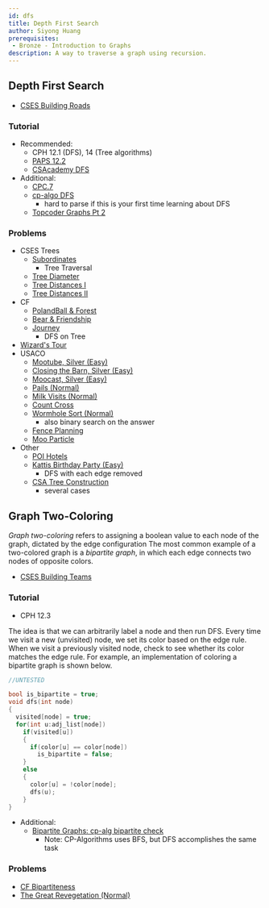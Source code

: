 ```yaml
---
id: dfs
title: Depth First Search
author: Siyong Huang
prerequisites: 
 - Bronze - Introduction to Graphs
description: A way to traverse a graph using recursion.
---
```


## Depth First Search

 - [CSES Building Roads](https://cses.fi/problemset/task/1666)

### Tutorial

 - Recommended:
   - CPH 12.1 (DFS), 14 (Tree algorithms)
   - [PAPS 12.2](https://www.csc.kth.se/~jsannemo/slask/main.pdf)
   - [CSAcademy DFS](https://csacademy.com/lesson/depth_first_search/)
 - Additional:
   - [CPC.7](https://github.com/SuprDewd/T-414-AFLV/tree/master/07_graphs_1)
   - [cp-algo DFS](https://cp-algorithms.com/graph/depth-first-search.html)
     - hard to parse if this is your first time learning about DFS
   - [Topcoder Graphs Pt 2](https://www.topcoder.com/community/data-science/data-science-tutorials/introduction-to-graphs-and-their-data-structures-section-2/)

### Problems

 - CSES Trees
   - [Subordinates](https://cses.fi/problemset/task/1674)
     - Tree Traversal
   - [Tree Diameter](https://cses.fi/problemset/task/1131)
   - [Tree Distances I](https://cses.fi/problemset/task/1132)
   - [Tree Distances II](https://cses.fi/problemset/task/1133)
 - CF
   - [PolandBall & Forest](http://codeforces.com/problemset/problem/755/C) [](56)
   - [Bear & Friendship](http://codeforces.com/problemset/problem/771/A)
   - [Journey](http://codeforces.com/contest/839/problem/C) [](54)
     - DFS on Tree
  - [Wizard's Tour](http://codeforces.com/contest/860/problem/D) [](59)
 - USACO
   - [Mootube, Silver (Easy)](http://usaco.org/index.php?page=viewproblem2&cpid=788)
   - [Closing the Barn, Silver (Easy)](http://usaco.org/index.php?page=viewproblem2&cpid=644)
   - [Moocast, Silver (Easy)](http://usaco.org/index.php?page=viewproblem2&cpid=668)
   - [Pails (Normal)](http://usaco.org/index.php?page=viewproblem2&cpid=620)
   - [Milk Visits (Normal)](http://www.usaco.org/index.php?page=viewproblem2&cpid=968)
   - [Count Cross](http://usaco.org/index.php?page=viewproblem2&cpid=716)
   - [Wormhole Sort (Normal)](http://www.usaco.org/index.php?page=viewproblem2&cpid=992)
     - also binary search on the answer
   - [Fence Planning](http://usaco.org/index.php?page=viewproblem2&cpid=944)
   - [Moo Particle](http://www.usaco.org/index.php?page=viewproblem2&cpid=1040)
 - Other
   - [POI Hotels](https://szkopul.edu.pl/problemset/problem/gDw3iFkeVm7ZA3j_16-XR7jI/site/?key=statement) [](61)
   - [Kattis Birthday Party (Easy)](https://open.kattis.com/problems/birthday)
     - DFS with each edge removed
   - [CSA Tree Construction](https://csacademy.com/contest/archive/task/tree-construct)
     - several cases

## Graph Two-Coloring

*Graph two-coloring* refers to assigning a boolean value to each node of the graph, dictated by the edge configuration
The most common example of a two-colored graph is a *bipartite graph*, in which each edge connects two nodes of opposite colors.

 - [CSES Building Teams](https://cses.fi/problemset/task/1668)

### Tutorial

 - CPH 12.3
 
The idea is that we can arbitrarily label a node and then run DFS. Every time we visit a new (unvisited) node, we set its color based on the edge rule. When we visit a previously visited node, check to see whether its color matches the edge rule. For example, an implementation of coloring a bipartite graph is shown below.

```cpp
//UNTESTED

bool is_bipartite = true;
void dfs(int node)
{
  visited[node] = true;
  for(int u:adj_list[node])
    if(visited[u])
    {
      if(color[u] == color[node])
        is_bipartite = false;
    }
    else
    {
      color[u] = !color[node];
      dfs(u);
    }
}
```

 - Additional:
   - [Bipartite Graphs: cp-alg bipartite check](https://cp-algorithms.com/graph/bipartite-check.html)
     - Note: CP-Algorithms uses BFS, but DFS accomplishes the same task

### Problems

 - [CF Bipartiteness](http://codeforces.com/contest/862/problem/B) [](49)
 - [The Great Revegetation (Normal)](http://usaco.org/index.php?page=viewproblem2&cpid=920)
